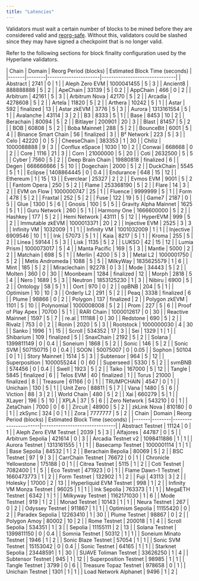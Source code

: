 ```yaml
---
title: "Latencies"
---
```


Validators must wait a certain number of blocks to be mined before they are considered valid and [reorg-safe](https://www.alchemy.com/overviews/what-is-a-reorg). Without this, validators could be slashed since they may have signed a checkpoint that is no longer valid.

Refer to the following sections for block finality configuration used by the Hyperlane validators.

<Tabs>
  <Tab title="Mainnet">
    | Chain | Domain | Reorg Period (blocks) | Estimated Block Time (seconds) |
    |-------|--------|----------------------|-------------------------------|
    | Abstract | 2741 | 0 | 1 |
| Aleph Zero EVM | 1000041455 | 5 | 3 |
| Ancient8 | 888888888 | 5 | 2 |
| ApeChain | 33139 | 5 | 0.2 |
| AppChain | 466 | 0 | 2 |
| Arbitrum | 42161 | 5 | 3 |
| Arbitrum Nova | 42170 | 5 | 2 |
| Arcadia | 4278608 | 5 | 2 |
| Artela | 11820 | 5 | 2 |
| Arthera | 10242 | 5 | 1 |
| Astar | 592 | finalized | 13 |
| Astar zkEVM | 3776 | 5 | 3 |
| Aurora | 1313161554 | 5 | 1 |
| Avalanche | 43114 | 3 | 2 |
| B3 | 8333 | 5 | 1 |
| Base | 8453 | 10 | 2 |
| Berachain | 80094 | 5 | 2 |
| Bitlayer | 200901 | 20 | 3 |
| Blast | 81457 | 5 | 2 |
| BOB | 60808 | 5 | 2 |
| Boba Mainnet | 288 | 5 | 2 |
| BounceBit | 6001 | 5 | 4 |
| Binance Smart Chain | 56 | finalized | 3 |
| B² Network | 223 | 5 | 3 |
| Celo | 42220 | 0 | 5 |
| CheeseChain | 383353 | 1 | 30 |
| Chiliz | 1000088888 | 9 | 3 |
| Conflux eSpace | 1030 | 10 | 2 |
| Conwai | 668668 | 0 | 2 |
| Core | 1116 | 21 | 3 |
| Corn | 21000000 | 5 | 20 |
| Coti | 2632500 | 5 | 5 |
| Cyber | 7560 | 5 | 2 |
| Deep Brain Chain | 19880818 | finalized | 6 |
| Degen | 666666666 | 5 | 10 |
| Dogechain | 2000 | 5 | 2 |
| DuckChain | 5545 | 5 | 1 |
| Eclipse | 1408864445 | 0 | 0.4 |
| Endurance | 648 | 15 | 12 |
| Ethereum | 1 | 15 | 13 |
| Everclear | 25327 | 2 | 2 |
| Evmos EVM | 9001 | 5 | 2 |
| Fantom Opera | 250 | 5 | 2 |
| Flame | 253368190 | 5 | 2 |
| Flare | 14 | 3 | 2 |
| EVM on Flow | 1000000747 | 25 | 1 |
| Fluence | 9999999 | 5 | 1 |
| Form | 478 | 5 | 2 |
| Fraxtal | 252 | 5 | 2 |
| Fuse | 122 | 19 | 5 |
| Game7 | 2187 | 0 | 5 |
| Glue | 1300 | 5 | 6 |
| Gnosis | 100 | 5 | 5 |
| Gravity Alpha Mainnet | 1625 | 5 | 1 |
| Guru Network | 260 | 5 | 1 |
| Harmony One | 1666600000 | 5 | 2 |
| Hashkey | 177 | 5 | 2 |
| Hemi Network | 43111 | 5 | 12 |
| HyperEVM | 999 | 5 | 2 |
| Immutable zkEVM | 1000013371 | 20 | 2 |
| Injective EVM | 2525 | 3 | 3 |
| Infinity VM | 1032009 | 1 | 1 |
| Infinity VM | 1001032009 | 1 | 1 |
| Injective | 6909546 | 10 | 1 |
| Ink | 57073 | 5 | 1 |
| Kaia | 8217 | 5 | 1 |
| Kroma | 255 | 5 | 2 |
| Linea | 59144 | 5 | 3 |
| Lisk | 1135 | 5 | 2 |
| LUKSO | 42 | 15 | 12 |
| Lumia Prism | 1000073017 | 5 | 4 |
| Manta Pacific | 169 | 5 | 3 |
| Mantle | 5000 | 2 | 2 |
| Matchain | 698 | 5 | 1 |
| Merlin | 4200 | 5 | 3 |
| Metal L2 | 1000001750 | 5 | 2 |
| Metis Andromeda | 1088 | 5 | 5 |
| MilkyWay | 1835625579 | 1 | 6 |
| Mint | 185 | 5 | 2 |
| Miraclechain | 92278 | 0 | 3 |
| Mode | 34443 | 5 | 2 |
| Molten | 360 | 0 | 30 |
| Moonbeam | 1284 | finalized | 12 |
| Morph | 2818 | 5 | 4 |
| Nero | 1689 | 5 | 3 |
| Neutron | 1853125230 | 1 | 3 |
| Nibiru | 6900 | 5 | 2 |
| Ontology | 58 | 5 | 1 |
| Oort | 970 | 0 | 2 |
| opBNB | 204 | 5 | 1 |
| Optimism | 10 | 10 | 3 |
| Orderly L2 | 291 | 5 | 2 |
| Peaq | 3338 | finalized | 6 |
| Plume | 98866 | 0 | 2 |
| Polygon | 137 | finalized | 2 |
| Polygon zkEVM | 1101 | 5 | 10 |
| Polynomial | 1000008008 | 5 | 2 |
| Prom | 227 | 5 | 6 |
| Proof of Play Apex | 70700 | 5 | 1 |
| RARI Chain | 1000012617 | 0 | 30 |
| Reactive Mainnet | 1597 | 5 | 7 |
| re.al | 111188 | 0 | 30 |
| Redstone | 690 | 5 | 2 |
| Rivalz | 753 | 0 | 2 |
| Ronin | 2020 | 5 | 3 |
| Rootstock | 1000000030 | 4 | 30 |
| Sanko | 1996 | 1 | 15 |
| Scroll | 534352 | 17 | 3 |
| Sei | 1329 | 1 | 1 |
| Shibarium | 109 | finalized | 5 |
| SnaxChain | 2192 | 5 | 2 |
| Solana | 1399811149 | 0 | 0.4 |
| Soneium | 1868 | 5 | 2 |
| Sonic | 146 | 5 | 2 |
| Sonic SVM | 507150715 | 0 | 0.4 |
| SOON | 50075007 | 0 | 0.05 |
| Sophon | 50104 | 0 | 1 |
| Story Mainnet | 1514 | 5 | 3 |
| Subtensor | 964 | 5 | 12 |
| Superposition | 1000055244 | 0 | 60 |
| Superseed | 5330 | 5 | 2 |
| svmBNB | 574456 | 0 | 0.4 |
| Swell | 1923 | 5 | 2 |
| Taiko | 167000 | 5 | 12 |
| Tangle | 5845 | finalized | 6 |
| Telos EVM | 40 | finalized | 1 |
| Torus | 21000 | finalized | 8 |
| Treasure | 61166 | 0 | 1 |
| TRUMPCHAIN | 4547 | 0 | 1 |
| Unichain | 130 | 5 | 1 |
| Unit Zero | 88811 | 5 | 7 |
| Vana | 1480 | 5 | 6 |
| Viction | 88 | 3 | 2 |
| World Chain | 480 | 5 | 2 |
| Xai | 660279 | 5 | 1 |
| XLayer | 196 | 5 | 10 |
| XPLA | 37 | 5 | 6 |
| Zero Network | 543210 | 0 | 1 |
| ZetaChain | 7000 | 0 | 6 |
| Zircuit | 48900 | 5 | 2 |
| zkLink Nova | 810180 | 0 | 1 |
| zkSync | 324 | 0 | 1 |
| Zora | 7777777 | 5 | 2 |
  </Tab>
  
  <Tab title="Testnet">
    | Chain | Domain | Reorg Period (blocks) | Estimated Block Time (seconds) |
    |-------|--------|----------------------|-------------------------------|
    | Abstract Testnet | 11124 | 0 | 1 |
| Aleph Zero EVM Testnet | 2039 | 5 | 3 |
| Alfajores | 44787 | 0 | 5 |
| Arbitrum Sepolia | 421614 | 0 | 3 |
| Arcadia Testnet v2 | 1098411886 | 1 | 1 |
| Aurora Testnet | 1313161555 | 1 | 1 |
| Basecamp Testnet | 1000001114 | 1 | 1 |
| Base Sepolia | 84532 | 1 | 2 |
| Berachain Bepolia | 80069 | 5 | 2 |
| BSC Testnet | 97 | 9 | 3 |
| CarrChain Testnet | 76672 | 0 | 1 |
| Chronicle Yellowstone | 175188 | 0 | 1 |
| Citrea Testnet | 5115 | 1 | 2 |
| Coti Testnet | 7082400 | 1 | 5 |
| Eco Testnet | 471923 | 0 | 1 |
| Flame Dawn-1 Testnet | 1660473773 | 1 | 2 |
| Form Testnet | 132902 | 1 | 2 |
| Fuji | 43113 | 3 | 2 |
| Holesky | 17000 | 2 | 13 |
| Hyperliquid EVM Testnet | 998 | 1 | 2 |
| Infinity VM Monza Testnet | 96025 | 1 | 1 |
| Ink Sepolia | 763373 | 1 | 1 |
| MegaETH Testnet | 6342 | 1 | 1 |
| Milkyway Testnet | 1162171030 | 1 | 6 |
| Mode Testnet | 919 | 1 | 2 |
| Monad Testnet | 10143 | 1 | 1 |
| Neura Testnet | 267 | 0 | 2 |
| Odyssey Testnet | 911867 | 1 | 1 |
| Optimism Sepolia | 11155420 | 0 | 2 |
| Paradex Sepolia | 12263410 | 1 | 30 |
| Plume Testnet | 98867 | 0 | 2 |
| Polygon Amoy | 80002 | 10 | 2 |
| Rome Testnet | 200018 | 1 | 4 |
| Scroll Sepolia | 534351 | 1 | 3 |
| Sepolia | 11155111 | 2 | 13 |
| Solana Testnet | 1399811150 | 0 | 0.4 |
| Somnia Testnet | 50312 | 1 | 1 |
| Soneium Minato Testnet | 1946 | 1 | 2 |
| Sonic Blaze Testnet | 57054 | 1 | 1 |
| Sonic SVM Testnet | 15153042 | 0 | 0.4 |
| Sonic Testnet | 64165 | 1 | 1 |
| Starknet Sepolia | 23448591 | 1 | 30 |
| SUAVE Toliman Testnet | 33626250 | 1 | 4 |
| Subtensor Testnet | 945 | 1 | 12 |
| Superposition Testnet | 98985 | 1 | 1 |
| Tangle Testnet | 3799 | 0 | 6 |
| Treasure Topaz Testnet | 978658 | 0 | 1 |
| Unichain Testnet | 1301 | 1 | 1 |
| Load Network Alphanet | 9496 | 1 | 2 |
  </Tab>
</Tabs>
